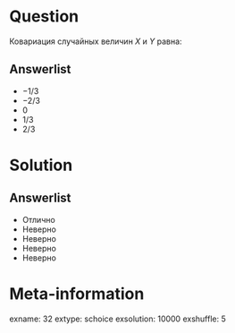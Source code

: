 Question
========
 Ковариация случайных величин $X$ и $Y$ равна:
  

Answerlist
----------
*  $-1/3$
*  $-2/3$
*  $0$
*  $1/3$
*  $2/3$

Solution
========

Answerlist
----------
*  Отлично
*  Неверно
*  Неверно
*  Неверно
*  Неверно

Meta-information
================
exname: 32
extype: schoice
exsolution: 10000
exshuffle: 5
